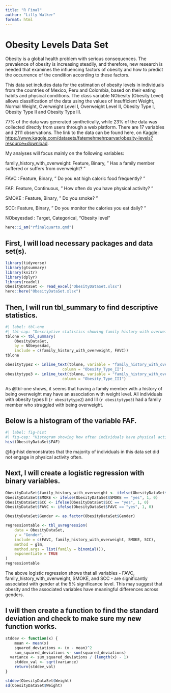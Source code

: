 ```yaml
---
title: "R Final"
author: "Lilly Walker"
format: html
---
```


# Obesity Levels Data Set

Obesity is a global health problem with serious consequences. The prevalence of obesity is increasing steadily, and therefore, new research is needed that examines the influencing factors of obesity and how to predict the occurrence of the condition according to these factors.

This data set includes data for the estimation of obesity levels in individuals from the countries of Mexico, Peru and Colombia, based on their eating habits and physical conditions. The class variable NObesity (Obesity Level) allows classification of the data using the values of Insufficient Weight, Normal Weight, Overweight Level I, Overweight Level II, Obesity Type I, Obesity Type II and Obesity Type III.

77% of the data was generated synthetically, while 23% of the data was collected directly from users through a web platform. There are 17 variables and 2111 observations. The link to the data can be found here, on Kaggle: <https://www.kaggle.com/datasets/fatemehmehrparvar/obesity-levels?resource=download>.

My analyses will focus mainly on the following variables:

family_history_with_overweight: Feature, Binary, " Has a family member suffered or suffers from overweight? "

FAVC : Feature, Binary, " Do you eat high caloric food frequently? "

FAF: Feature, Continuous, " How often do you have physical activity? "

SMOKE : Feature, Binary, " Do you smoke? "

SCC: Feature, Binary, " Do you monitor the calories you eat daily? "

NObeyesdad : Target, Categorical, "Obesity level"

```r
here::i_am("rfinalquarto.qmd")
```


## First, I will load necessary packages and data set(s).

```r
library(tidyverse)
library(gtsummary)
library(knitr)
library(dplyr)
library(readxl)
ObesityDataSet <- read_excel("ObesityDataSet.xlsx")
here::here("ObesityDataSet.xlsx")
```

## Then, I will run tbl_summary to find descriptive statistics.

```r
#| label: tbl-one
#| tbl-cap: "Descriptive statistics showing family history with overweight and the frequency of eating high caloric food across different weight categories."
tblone <- tbl_summary(
	ObesityDataSet,
	by = NObeyesdad,
	include = c(family_history_with_overweight, FAVC))
tblone

```

```r
obesitytype2 <- inline_text(tblone, variable = "family_history_with_overweight", 
                         column = "Obesity_Type_II")
obesitytype3 <- inline_text(tblone, variable = "family_history_with_overweight", 
                         column = "Obesity_Type_III")
```

As @tbl-one shows, it seems that having a family member with a history of being overweight may have an association with weight level. All individuals with obesity types II (`r obesitytype2`) and III (`r obesitytype3`) had a family member who struggled with being overweight.

## Below is a histogram of the variable FAF.

```r
#| label: fig-hist
#| fig-cap: "Histogram showing how often individuals have physical activity."
hist(ObesityDataSet$FAF)
```

@fig-hist demonstrates that the majority of individuals in this data set did not engage in physical activity often.

## Next, I will create a logistic regression with binary variables.

```r
ObesityDataSet$family_history_with_overweight <- ifelse(ObesityDataSet$family_history_with_overweight == "yes", 1, 0)
ObesityDataSet$SMOKE <- ifelse(ObesityDataSet$SMOKE == "yes", 1, 0)
ObesityDataSet$SCC <- ifelse(ObesityDataSet$SCC == "yes", 1, 0)
ObesityDataSet$FAVC <- ifelse(ObesityDataSet$FAVC == "yes", 1, 0)

ObesityDataSet$Gender <- as.factor(ObesityDataSet$Gender)


```

```r
regressiontable <- tbl_uvregression(
	data = ObesityDataSet,
	y = "Gender",
	include = c(FAVC, family_history_with_overweight, SMOKE, SCC),
	method = glm,
	method.args = list(family = binomial()),
	exponentiate = TRUE
)
regressiontable
```

The above logistic regression shows that all variables - FAVC, family_history_with_overweight, SMOKE, and SCC - are significantly associated with gender at the 5% significance level. This may suggest that obesity and the associated variables have meaningful differences across genders.

## I will then create a function to find the standard deviation and check to make sure my new function works.

```r
stddev <- function(x) {
	mean <- mean(x)
	squared_deviations <- (x - mean)^2
	sum_squared_deviations <- sum(squared_deviations)
  variance <- sum_squared_deviations / (length(x) - 1)
	stddev_val <- sqrt(variance)
	return(stddev_val)
}

stddev(ObesityDataSet$Weight)
sd(ObesityDataSet$Weight)
```
